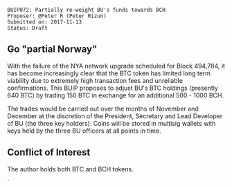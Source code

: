 <pre>
BUIP072: Partially re-weight BU's funds towards BCH
Proposer: @Peter R (Peter Rizun)
Submitted on: 2017-11-13
Status: Draft
</pre>

==Go "partial Norway"==

With the failure of the NYA network upgrade scheduled for Block 494,784, it has become increasingly clear that the BTC token has limited long term viability due to extremely high transaction fees and unreliable confirmations. This BUIP proposes to adjust BU's BTC holdings (presently 640 BTC) by trading 150 BTC in exchange for an additional 500 - 1000 BCH.

The trades would be carried out over the months of November and December at the discretion of the President, Secretary and Lead Developer of BU (the three key holders). Coins will be stored in multisig wallets with keys held by the three BU officers at all points in time.

==Conflict of Interest==

The author holds both BTC and BCH tokens.


`
